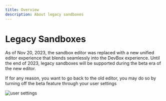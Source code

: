 ```yaml
---
title: Overview
description: About legacy sandboxes
---
```


# Legacy Sandboxes

As of Nov 20, 2023, the sandbox editor was replaced with a new unified editor experience that blends seamlessly into the DevBox experience. Until the end of 2023, legacy sandboxes will be supported during the beta era of the new editor. 

If for any reason, you want to go back to the old editor, you may do so by turning off the beta feature through your user settings

![user settings](../images/sandbox-beta-preferences.png)